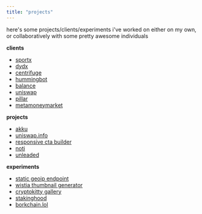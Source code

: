 ```yaml
---
title: "projects"
---
```


here's some projects/clients/experiments i've worked on either on my own, or collaboratively with some pretty awesome individuals

**clients**

- [sportx](https://sportx.bet/)
- [dydx](https://dydx.exchange/)
- [centrifuge](https://centrifuge.io/)
- [hummingbot](https://hummingbot.io/)
- [balance](https://balance.io/)
- [uniswap](https://uniswap.io)
- [pillar](https://pillarproject.io)
- [metamoneymarket](https://metamoneymarket.com)

**projects**

- [akku](https://akku.software/)
- [uniswap.info](https://uniswap.info)
- [responsive cta builder](https://responsivectabuilder.com/)
- [noti](https://noti.center/)
- [unleaded](https://unleaded.reiner.design)

**experiments**

- [static geoip endpoint](https://geoip.netlify.com/)
- [wistia thumbnail generator](https://thumbnailer.netlify.com/)
- [cryptokitty gallery](https://componentboi.eth.reiner.design/)
- [stakinghood](https://stakinghood.netlify.com/)
- [borkchain.lol](https://borkchain.lol/)
